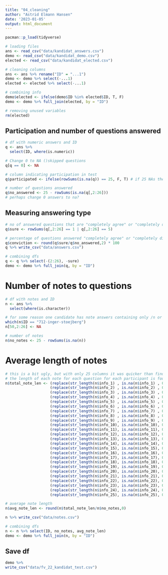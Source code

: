 ```yaml
---
title: "04_cleaning"
author: "Astrid Elmann Hansen"
date: '2023-01-05'
output: html_document
---
```


```r
pacman::p_load(tidyverse)

# loading files
ans <- read_csv("data/kandidat_answers.csv")
demo <- read_csv("data/kandidat_demo.csv")
elected <- read_csv("data/kandidat_elected.csv")

# cleaning columns
ans <- ans %>% rename("ID" = "...1")
demo <- demo %>% select(-...1)
elected <- elected %>% select(-...1)

# combining info
demo$elected <- ifelse(demo$ID %in% elected$ID, T, F)
demo <- demo %>% full_join(elected, by = "ID")

# removing unused variables
rm(elected)
```

## Participation and number of questions answered
```r
# df with numeric answers and ID
q <- ans %>% 
  select(ID, where(is.numeric))

# Change 0 to NA ()skipped questions
q[q == 0] <- NA

# column indicating participation in test
q$participated <- ifelse(rowSums(is.na(q)) == 25, F, T) # if 25 NAs then FALSE else TRUE

# number of questions answered
q$no_answered <- 25 - rowSums(is.na(q[,2:26]))
# perhaps change 0 answers to na?
```

## Measuring answering type
```r
# no of answered questions that are "completely agree" or "completely disagree"
q$sure <- rowSums(q[,2:26] == 1 | q[,2:26] == 5)

# percentage of questions answered "completely agree" or "completely disagree"
q$conviction <- round(q$sure/q$no_answered,2) * 100
q %>% write_csv("data/answers.csv")
```

```r
# combining dfs
q <- q %>% select(-(2:26), -sure)
demo <- demo %>% full_join(q, by = "ID")
```

# Number of notes to questions
```r
# df with notes and ID
n <- ans %>% 
  select(where(is.character))

# for some reason one candidate has note answers containing only /n or /n/r/n
which(n$ID == "712-inger-stoejberg")
n[50,2:26] <- NA

# number of notes
n$no_notes <- 25 - rowSums(is.na(n))
```

# Average length of notes
```r
# this is a bit ugly, but with only 25 columns it was quicker than finding a neater solution
# the length of each note for each question for each participant is found and summed across participants, NAs replaced by 0
n$total_note_len <- (replace(str_length(n$info_1) , is.na(n$info_1) , 0)) +
                    (replace(str_length(n$info_2) , is.na(n$info_2) , 0)) +
                    (replace(str_length(n$info_3) , is.na(n$info_3) , 0)) +
                    (replace(str_length(n$info_4) , is.na(n$info_4) , 0)) +
                    (replace(str_length(n$info_5) , is.na(n$info_5) , 0)) +
                    (replace(str_length(n$info_6) , is.na(n$info_6) , 0)) +
                    (replace(str_length(n$info_7) , is.na(n$info_7) , 0)) +
                    (replace(str_length(n$info_8) , is.na(n$info_8) , 0)) +
                    (replace(str_length(n$info_9) , is.na(n$info_9) , 0)) +
                    (replace(str_length(n$info_10), is.na(n$info_10), 0)) +
                    (replace(str_length(n$info_11), is.na(n$info_11), 0)) +
                    (replace(str_length(n$info_12), is.na(n$info_12), 0)) +
                    (replace(str_length(n$info_13), is.na(n$info_13), 0)) +
                    (replace(str_length(n$info_14), is.na(n$info_14), 0)) +
                    (replace(str_length(n$info_15), is.na(n$info_15), 0)) +
                    (replace(str_length(n$info_16), is.na(n$info_16), 0)) +
                    (replace(str_length(n$info_17), is.na(n$info_17), 0)) +
                    (replace(str_length(n$info_18), is.na(n$info_18), 0)) +
                    (replace(str_length(n$info_19), is.na(n$info_19), 0)) +
                    (replace(str_length(n$info_20), is.na(n$info_20), 0)) +
                    (replace(str_length(n$info_21), is.na(n$info_21), 0)) +
                    (replace(str_length(n$info_22), is.na(n$info_22), 0)) +
                    (replace(str_length(n$info_23), is.na(n$info_23), 0)) +
                    (replace(str_length(n$info_24), is.na(n$info_24), 0)) +
                    (replace(str_length(n$info_25), is.na(n$info_25), 0))

# average note length
n$avg_note_len <- round(n$total_note_len/n$no_notes,0)

n %>% write_csv("data/notes.csv")
```

```r
# combining dfs
n <- n %>% select(ID, no_notes, avg_note_len)
demo <- demo %>% full_join(n, by = "ID")
```

## Save df
```r
demo %>% 
write_csv("data/fv_22_kandidat_test.csv")
```








